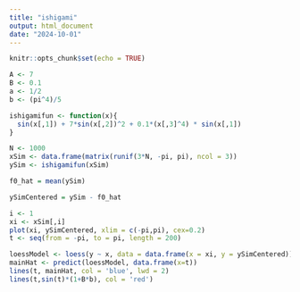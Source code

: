 ```yaml
---
title: "ishigami"
output: html_document
date: "2024-10-01"
---
```


```r
knitr::opts_chunk$set(echo = TRUE)
```


```r
A <- 7
B <- 0.1
a <- 1/2
b <- (pi^4)/5

ishigamifun <- function(x){
  sin(x[,1]) + 7*sin(x[,2])^2 + 0.1*(x[,3]^4) * sin(x[,1])  
}

N <- 1000
xSim <- data.frame(matrix(runif(3*N, -pi, pi), ncol = 3))
ySim <- ishigamifun(xSim)

f0_hat = mean(ySim)

ySimCentered = ySim - f0_hat

i <- 1
xi <- xSim[,i]
plot(xi, ySimCentered, xlim = c(-pi,pi), cex=0.2)
t <- seq(from = -pi, to = pi, length = 200)

loessModel <- loess(y ~ x, data = data.frame(x = xi, y = ySimCentered))
mainHat <- predict(loessModel, data.frame(x=t))
lines(t, mainHat, col = 'blue', lwd = 2)
lines(t,sin(t)*(1+B*b), col = 'red')
```
